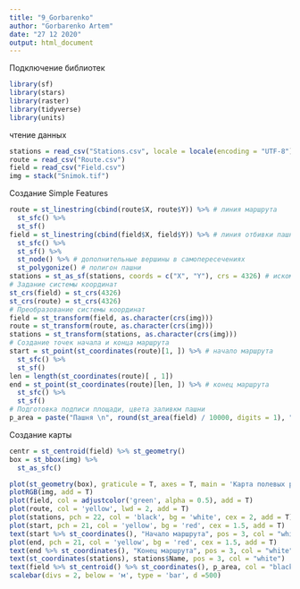 ```yaml
---
title: "9_Gorbarenko"
author: "Gorbarenko Artem"
date: "27 12 2020"
output: html_document
---
```

Подключение библиотек
```r
library(sf)
library(stars)
library(raster)
library(tidyverse)
library(units)

```

чтение данных 
```r
stations = read_csv("Stations.csv", locale = locale(encoding = "UTF-8")) 
route = read_csv("Route.csv")
field = read_csv("Field.csv")
img = stack("Snimok.tif")
```

Создание Simple Features
```r
route = st_linestring(cbind(route$X, route$Y)) %>% # линия маршрута
  st_sfc() %>% 
  st_sf()
field = st_linestring(cbind(field$X, field$Y)) %>% # линия отбивки пашни
  st_sfc() %>% 
  st_sf() %>% 
  st_node() %>% # дополнительные вершины в самопересечениях
  st_polygonize() # полигон пашни
stations = st_as_sf(stations, coords = c("X", "Y"), crs = 4326) # искомые пункты
# Задание системы координат
st_crs(field) = st_crs(4326)
st_crs(route) = st_crs(4326)
# Преобразование системы координат
field = st_transform(field, as.character(crs(img)))
route = st_transform(route, as.character(crs(img)))
stations = st_transform(stations, as.character(crs(img)))
# Создание точек начала и конца маршрута
start = st_point(st_coordinates(route)[1, ]) %>% # начало маршрута
  st_sfc() %>% 
  st_sf()
len = length(st_coordinates(route)[ , 1]) 
end = st_point(st_coordinates(route)[len, ]) %>% # конец маршрута
  st_sfc() %>% 
  st_sf()
# Подготовка подписи площади, цвета заливкм пашни
p_area = paste("Пашня \n", round(st_area(field) / 10000, digits = 1), "\n га")
```
Создание карты

```r
centr = st_centroid(field) %>% st_geometry()
box = st_bbox(img) %>%
  st_as_sfc()

plot(st_geometry(box), graticule = T, axes = T, main = 'Карта полевых работ')
plotRGB(img, add = T)
plot(field, col = adjustcolor('green', alpha = 0.5), add = T)
plot(route, col = 'yellow', lwd = 2, add = T)
plot(stations, pch = 22, col = 'black', bg = 'white', cex = 2, add = T)
plot(start, pch = 21, col = 'yellow', bg = 'red', cex = 1.5, add = T)
text(start %>% st_coordinates(), "Начало маршрута", pos = 3, col = "white")
plot(end, pch = 21, col = 'yellow', bg = 'red', cex = 1.5, add = T)
text(end %>% st_coordinates(), "Конец маршрута", pos = 3, col = "white")
text(st_coordinates(stations), stations$Name, pos = 3, col = "white")
text(field %>% st_centroid() %>% st_coordinates(), p_area, col = "black")
scalebar(divs = 2, below = 'м', type = 'bar', d =500)

```




